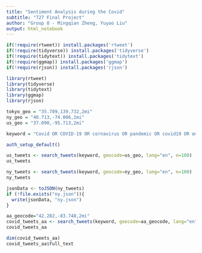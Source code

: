 ```yaml
---
title: "Sentiment Analysis during the Covid"
subtitle: "727 Final Project"
author: "Group 8 - Mingqian Zheng, Yuyao Liu"
output: html_notebook
---
```


```r
if(!require(rtweet)) install.packages('rtweet')
if(!require(tidyverse)) install.packages('tidyverse')
if(!require(tidytext)) install.packages('tidytext')
if(!require(ggmap)) install.packages('ggmap')
if(!require(rjson)) install.packages('rjson')

library(rtweet)
library(tidyverse)
library(tidytext)
library(ggmap)
library(rjson)
```



```r
tokyo_geo = "35.709,139.732,2mi"
ny_geo = "40.713,-74.006,1mi"
us_geo = "37.090,-95.713,2mi"
```

```r
keyword = "Covid OR COVID-19 OR cornavirus OR pandemic OR covid19 OR omicron"
```


```r
auth_setup_default()

us_tweets <- search_tweets(keyword, geocode=us_geo, lang="en", n=100)
us_tweets

ny_tweets <- search_tweets(keyword, geocode=ny_geo, lang="en", n=100)
ny_tweets

```

```r
jsonData <- toJSON(ny_tweets)
if (!file.exists("ny.json")){
  write(jsonData, "ny.json")
}
```



```r
aa_geocode="42.282,-83.748,2mi"
covid_tweets_aa <- search_tweets(keyword, geocode=aa_geocode, lang="en", n=100)
covid_tweets_aa
```





```r
dim(covid_tweets_aa)
covid_tweets_aa$full_text
```

